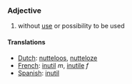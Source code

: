 ===Adjective===

#without [[use]] or possibility to be used

====Translations====
*[[Dutch]]: [[nutteloos]], [[nutteloze]]
*[[French]]: [[inutil]] ''m'', [[inutile]] ''f''
*[[Spanish]]: [[inutil]]